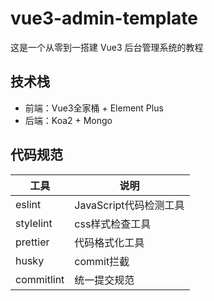 # vue3-admin-template

这是一个从零到一搭建 Vue3 后台管理系统的教程

## 技术栈

- 前端：Vue3全家桶 + Element Plus
- 后端：Koa2 + Mongo



## 代码规范

| 工具       | 说明                   |
| ---------- | ---------------------- |
| eslint     | JavaScript代码检测工具 |
| stylelint  | css样式检查工具        |
| prettier   | 代码格式化工具         |
| husky      | commit拦截             |
| commitlint | 统一提交规范           |

